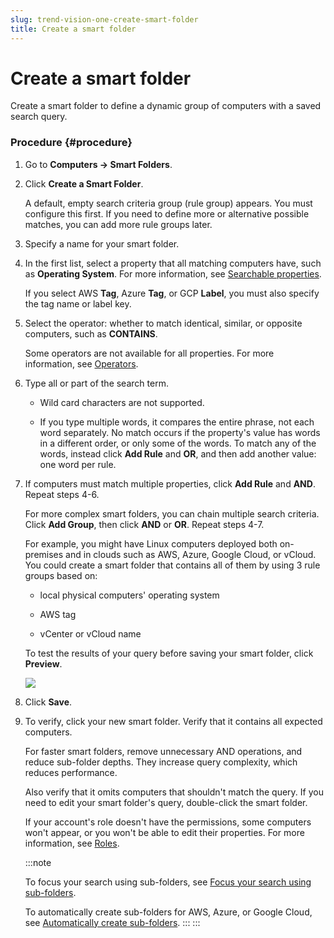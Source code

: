 ```yaml
---
slug: trend-vision-one-create-smart-folder
title: Create a smart folder
---
```

# Create a smart folder

Create a smart folder to define a dynamic group of computers with a saved search query.

### Procedure {#procedure}

1.  Go to **Computers → Smart Folders**.

2.  Click **Create a Smart Folder**.

    A default, empty search criteria group (rule group) appears. You must configure this first. If you need to define more or alternative possible matches, you can add more rule groups later.

3.  Specify a name for your smart folder.

4.  In the first list, select a property that all matching computers have, such as **Operating System**. For more information, see [Searchable properties](smart-folder-searchable-properties.mdx).

    If you select AWS **Tag**, Azure **Tag**, or GCP **Label**, you must also specify the tag name or label key.

5.  Select the operator: whether to match identical, similar, or opposite computers, such as **CONTAINS**.

    Some operators are not available for all properties. For more information, see [Operators](smart-folder-operators.mdx).

6.  Type all or part of the search term.

    - Wild card characters are not supported.

    - If you type multiple words, it compares the entire phrase, not each word separately. No match occurs if the property's value has words in a different order, or only some of the words. To match any of the words, instead click **Add Rule** and **OR**, and then add another value: one word per rule.

7.  If computers must match multiple properties, click **Add Rule** and **AND**. Repeat steps 4-6.

    For more complex smart folders, you can chain multiple search criteria. Click **Add Group**, then click **AND** or **OR**. Repeat steps 4-7.

    For example, you might have Linux computers deployed both on-premises and in clouds such as AWS, Azure, Google Cloud, or vCloud. You could create a smart folder that contains all of them by using 3 rule groups based on:

    - local physical computers' operating system

    - AWS tag

    - vCenter or vCloud name

    To test the results of your query before saving your smart folder, click **Preview**.

    ![](/images/smart-folders-hybrid=11426baa-50d7-4e4d-80fc-792478c97c16.webp)

8.  Click **Save**.

9.  To verify, click your new smart folder. Verify that it contains all expected computers.

    For faster smart folders, remove unnecessary AND operations, and reduce sub-folder depths. They increase query complexity, which reduces performance.

    Also verify that it omits computers that shouldn't match the query. If you need to edit your smart folder's query, double-click the smart folder.

    If your account's role doesn't have the permissions, some computers won't appear, or you won't be able to edit their properties. For more information, see [Roles](user-roles-foundation-services.mdx).

    :::note

    To focus your search using sub-folders, see [Focus your search using sub-folders](smart-folder-subfolders.mdx).

    To automatically create sub-folders for AWS, Azure, or Google Cloud, see [Automatically create sub-folders](automatically-create-subfolders.mdx).
    :::
:::
